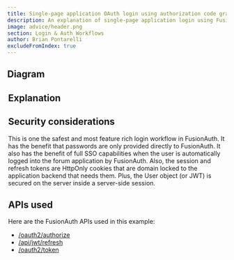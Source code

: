 ```yaml
---
title: Single-page application OAuth login using authorization code grant with sessions and refresh tokens
description: An explanation of single-page application login using FusionAuth OAuth interface with the authorization code grant with server-side sessions plus refresh tokens in cookies
image: advice/header.png
section: Login & Auth Workflows
author: Brian Pontarelli
excludeFromIndex: true
---
```


<Intro/>

## Diagram

<Legend/>

<Diagram/>

## Explanation

<OrderedList>
  <Step1/>
  <Step2/>
  <Step3/>
  <Step4/>
  <Step5/>
  <Step6/>
  <Step7/>
  <Step8/>
  <Step9/>
  <Step10/>
  <Step11/>
  <Step12/>
</OrderedList>

## Security considerations

This is one the safest and most feature rich login workflow in FusionAuth. It has the benefit that passwords are only provided directly to FusionAuth. It also has the benefit of full SSO capabilities when the user is automatically logged into the forum application by FusionAuth. Also, the session and refresh tokens are HttpOnly cookies that are domain locked to the application backend that needs them. Plus, the User object (or JWT) is secured on the server inside a server-side session.

## APIs used

Here are the FusionAuth APIs used in this example:

* [/oauth2/authorize](/docs/v1/tech/oauth/endpoints#authorize)
* [/api/jwt/refresh](/docs/v1/tech/apis/jwt#refresh-a-jwt)
* [/oauth2/token](/docs/v1/tech/oauth/endpoints#refresh-token-grant-request)
